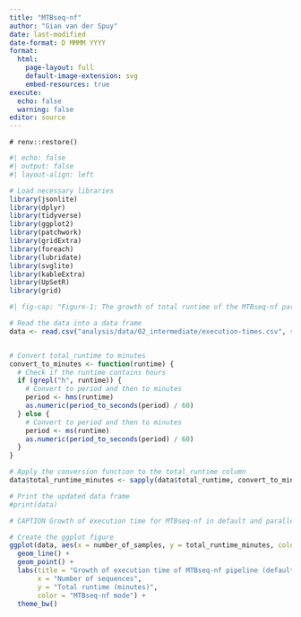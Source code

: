 ```yaml
---
title: "MTBseq-nf"
author: "Gian van der Spuy"
date: last-modified
date-format: D MMMM YYYY
format:
  html:
    page-layout: full
    default-image-extension: svg
    embed-resources: true
execute:
  echo: false
  warning: false
editor: source
---
```


```shell
# renv::restore()
```


```r
#| echo: false
#| output: false
#| layout-align: left

# Load necessary libraries
library(jsonlite)
library(dplyr)
library(tidyverse)
library(ggplot2)
library(patchwork)
library(gridExtra)
library(foreach)
library(lubridate)
library(svglite)
library(kableExtra)
library(UpSetR)
library(grid)
```

```r

#| fig-cap: "Figure-1: The growth of total runtime of the MTBseq-nf parallel mode and default mode versus the sample size."

# Read the data into a data frame
data <- read.csv("analysis/data/02_intermediate/execution-times.csv", stringsAsFactors = FALSE)


# Convert total_runtime to minutes
convert_to_minutes <- function(runtime) {
  # Check if the runtime contains hours
  if (grepl("h", runtime)) {
    # Convert to period and then to minutes
    period <- hms(runtime)
    as.numeric(period_to_seconds(period) / 60)
  } else {
    # Convert to period and then to minutes
    period <- ms(runtime)
    as.numeric(period_to_seconds(period) / 60)
  }
}

# Apply the conversion function to the total_runtime column
data$total_runtime_minutes <- sapply(data$total_runtime, convert_to_minutes)

# Print the updated data frame
#print(data)

# CAPTION Growth of execution time for MTBseq-nf in default and parallel mode

# Create the ggplot figure
ggplot(data, aes(x = number_of_samples, y = total_runtime_minutes, color = execution_mode)) +
  geom_line() +
  geom_point() +
  labs(title = "Growth of execution time of MTBseq-nf pipeline (default and parallel modes) with number of sequences",
       x = "Number of sequences",
       y = "Total runtime (minutes)",
       color = "MTBseq-nf mode") +
  theme_bw()


```

